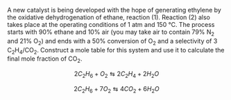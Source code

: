 
A new catalyst is being developed with the hope of generating ethylene by the oxidative dehydrogenation of ethane, reaction (1). Reaction (2) also takes place at the operating conditions of 1 atm and 150 °C. The process starts with 90% ethane and 10% air (you may take air to contain 79% N~2~ and 21% O~2~) and ends with a 50% conversion of O~2~ and a selectivity of 3 C~2~H~4~/CO~2~. Construct a mole table for this system and use it to calculate the final mole fraction of CO~2~.

$$
2 C_2H_6 + O_2 \leftrightarrows 2 C_2H_4 + 2 H_2O \tag{1}
$$

$$
2 C_2H_6 + 7 O_2 \leftrightarrows 4 CO_2 + 6 H_2O \tag{2}
$$